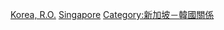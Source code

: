 [[Category:新加坡駐外大使|Korea, R.O.]]
[[Category:駐韓國大使|Singapore]]
[[Category:新加坡－韓國關係|Category:新加坡－韓國關係]]